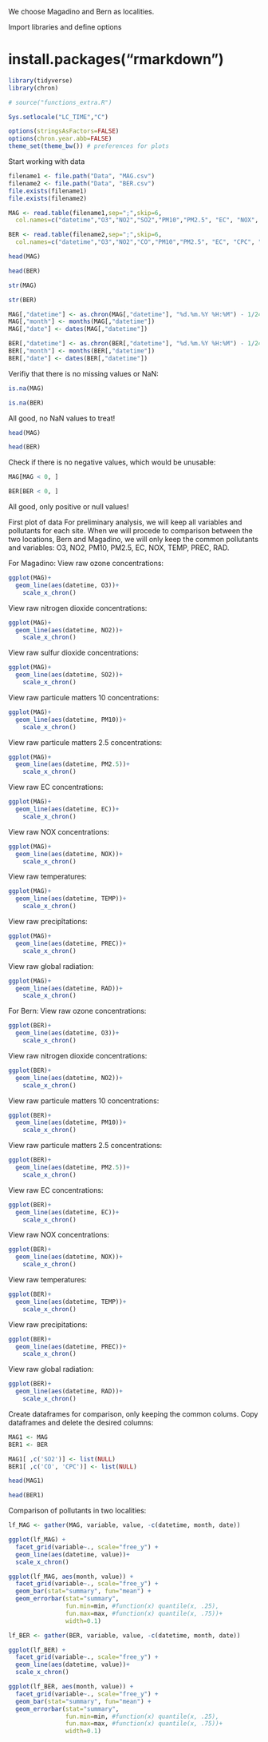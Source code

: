 We choose Magadino and Bern as localities.

Import libraries and define options

# install.packages("rmarkdown")

```r
library(tidyverse)
library(chron)
```

```r
# source("functions_extra.R")
```


```r
Sys.setlocale("LC_TIME","C")
```

```r
options(stringsAsFactors=FALSE)
options(chron.year.abb=FALSE)
theme_set(theme_bw()) # preferences for plots
```


Start working with data

```r
filename1 <- file.path("Data", "MAG.csv")
filename2 <- file.path("Data", "BER.csv")
file.exists(filename1)
file.exists(filename2)
```


```r
MAG <- read.table(filename1,sep=";",skip=6,
  col.names=c("datetime","O3","NO2","SO2","PM10","PM2.5", "EC", "NOX", "TEMP","PREC","RAD"))

BER <- read.table(filename2,sep=";",skip=6,
  col.names=c("datetime","O3","NO2","CO","PM10","PM2.5", "EC", "CPC", "NOX", "TEMP","PREC","RAD"))
```

```r
head(MAG)
```

```r
head(BER)
```

```r
str(MAG)
```
```r
str(BER)
```

```r
MAG[,"datetime"] <- as.chron(MAG[,"datetime"], "%d.%m.%Y %H:%M") - 1/24
MAG[,"month"] <- months(MAG[,"datetime"])
MAG[,"date"] <- dates(MAG[,"datetime"])
```

```r
BER[,"datetime"] <- as.chron(BER[,"datetime"], "%d.%m.%Y %H:%M") - 1/24
BER[,"month"] <- months(BER[,"datetime"])
BER[,"date"] <- dates(BER[,"datetime"])
```

Verifiy that there is no missing values or NaN:
```r
is.na(MAG)
```

```r
is.na(BER)
```
All good, no NaN values to treat!


```r
head(MAG)
```

```r
head(BER)
```

Check if there is no negative values, which would be unusable: 
```r
MAG[MAG < 0, ]
```
```r
BER[BER < 0, ]
```
All good, only positive or null values!



First plot of data
For preliminary analysis, we will keep all variables and pollutants for each site.
When we will procede to comparison between the two locations, Bern and Magadino, we will only keep the common pollutants and variables: O3, NO2, PM10, PM2.5, EC, NOX, TEMP, PREC, RAD.

For Magadino: 
View raw ozone concentrations:
```r
ggplot(MAG)+
  geom_line(aes(datetime, O3))+
    scale_x_chron()
```

View raw nitrogen dioxide concentrations:
```r
ggplot(MAG)+
  geom_line(aes(datetime, NO2))+
    scale_x_chron()
```

View raw sulfur dioxide concentrations:
```r
ggplot(MAG)+
  geom_line(aes(datetime, SO2))+
    scale_x_chron()
```

View raw particule matters 10 concentrations:
```r
ggplot(MAG)+
  geom_line(aes(datetime, PM10))+
    scale_x_chron()
```

View raw particule matters 2.5 concentrations:
```r
ggplot(MAG)+
  geom_line(aes(datetime, PM2.5))+
    scale_x_chron()
```

View raw EC concentrations:
```r
ggplot(MAG)+
  geom_line(aes(datetime, EC))+
    scale_x_chron()
```

View raw NOX concentrations:
```r
ggplot(MAG)+
  geom_line(aes(datetime, NOX))+
    scale_x_chron()
```

View raw temperatures:
```r
ggplot(MAG)+
  geom_line(aes(datetime, TEMP))+
    scale_x_chron()
```

View raw precipîtations:
```r
ggplot(MAG)+
  geom_line(aes(datetime, PREC))+
    scale_x_chron()
```

View raw global radiation:
```r
ggplot(MAG)+
  geom_line(aes(datetime, RAD))+
    scale_x_chron()
```

For Bern: 
View raw ozone concentrations:
```r
ggplot(BER)+
  geom_line(aes(datetime, O3))+
    scale_x_chron()
```

View raw nitrogen dioxide concentrations:
```r
ggplot(BER)+
  geom_line(aes(datetime, NO2))+
    scale_x_chron()
```

View raw particule matters 10 concentrations:
```r
ggplot(BER)+
  geom_line(aes(datetime, PM10))+
    scale_x_chron()
```

View raw particule matters 2.5 concentrations:
```r
ggplot(BER)+
  geom_line(aes(datetime, PM2.5))+
    scale_x_chron()
```

View raw EC concentrations:
```r
ggplot(BER)+
  geom_line(aes(datetime, EC))+
    scale_x_chron()
```

View raw NOX concentrations:
```r
ggplot(BER)+
  geom_line(aes(datetime, NOX))+
    scale_x_chron()
```

View raw temperatures:
```r
ggplot(BER)+
  geom_line(aes(datetime, TEMP))+
    scale_x_chron()
```

View raw precipitations:
```r
ggplot(BER)+
  geom_line(aes(datetime, PREC))+
    scale_x_chron()
```

View raw global radiation:
```r
ggplot(BER)+
  geom_line(aes(datetime, RAD))+
    scale_x_chron()
```


Create dataframes for comparison, only keeping the common colums. Copy dataframes and delete the desired columns:
```r
MAG1 <- MAG 
BER1 <- BER 

MAG1[ ,c('SO2')] <- list(NULL)
BER1[ ,c('CO', 'CPC')] <- list(NULL)
```
```r
head(MAG1)
```
```r
head(BER1)
```

Comparison of pollutants in two localities:
```r
lf_MAG <- gather(MAG, variable, value, -c(datetime, month, date))
```

```r
ggplot(lf_MAG) +
  facet_grid(variable~., scale="free_y") +  
  geom_line(aes(datetime, value))+
  scale_x_chron()
```

```r
ggplot(lf_MAG, aes(month, value)) +
  facet_grid(variable~., scale="free_y") +
  geom_bar(stat="summary", fun="mean") +
  geom_errorbar(stat="summary",
                fun.min=min, #function(x) quantile(x, .25),
                fun.max=max, #function(x) quantile(x, .75))+
                width=0.1)
```

```r
lf_BER <- gather(BER, variable, value, -c(datetime, month, date))
```

```r
ggplot(lf_BER) +
  facet_grid(variable~., scale="free_y") +  
  geom_line(aes(datetime, value))+
  scale_x_chron()
```

```r
ggplot(lf_BER, aes(month, value)) +
  facet_grid(variable~., scale="free_y") +
  geom_bar(stat="summary", fun="mean") +
  geom_errorbar(stat="summary",
                fun.min=min, #function(x) quantile(x, .25),
                fun.max=max, #function(x) quantile(x, .75))+
                width=0.1)
```